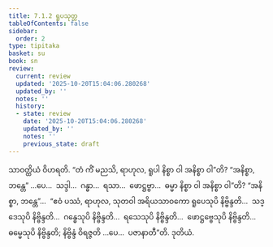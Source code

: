 ```yaml
---
title: 7.1.2 ရူပသုတ္တ
tableOfContents: false
sidebar:
  order: 2
type: tipitaka
basket: su
book: sn
review:
  current: review
  updated: '2025-10-20T15:04:06.280268'
  updated_by: ''
  notes: ''
  history:
  - state: review
    date: '2025-10-20T15:04:06.280268'
    updated_by: ''
    notes: ''
    previous_state: draft
---
```



<DynamicBreadcrumb />


<ReviewStatus review={frontmatter.review} showDetails={true} />

<HypothesisAnnotation frontmatter={frontmatter} />

<Division number="189" book="sn" e="ch" v="18" p="307">

<Paragraph number="1116" book="sn">
သာဝတ္ထိယံ ဝိဟရတိ. “တံ ကိံ မညသိ, ရာဟုလ, ရူပါ နိစ္စာ ဝါ အနိစ္စာ ဝါ”တိ? “အနိစ္စာ, ဘန္တေ” …ပေ…  သဒ္ဒါ…  ဂန္ဓာ…  ရသာ…  ဖောဋ္ဌဗ္ဗာ…  ဓမ္မာ နိစ္စာ ဝါ အနိစ္စာ ဝါ”တိ? “အနိစ္စာ, ဘန္တေ”…  “ဧဝံ ပဿံ, ရာဟုလ, သုတဝါ အရိယသာဝကော ရူပေသုပိ နိဗ္ဗိန္ဒတိ…  သဒ္ဒေသုပိ နိဗ္ဗိန္ဒတိ…  ဂန္ဓေသုပိ နိဗ္ဗိန္ဒတိ…  ရသေသုပိ နိဗ္ဗိန္ဒတိ…  ဖောဋ္ဌဗ္ဗေသုပိ နိဗ္ဗိန္ဒတိ…  ဓမ္မေသုပိ နိဗ္ဗိန္ဒတိ; နိဗ္ဗိန္ဒံ ဝိရဇ္ဇတိ …ပေ…  ပဇာနာတီ”တိ.

</Paragraph>
</Division>

<Paragraph number="1117" type="center" book="sn">
ဒုတိယံ.
</Paragraph>